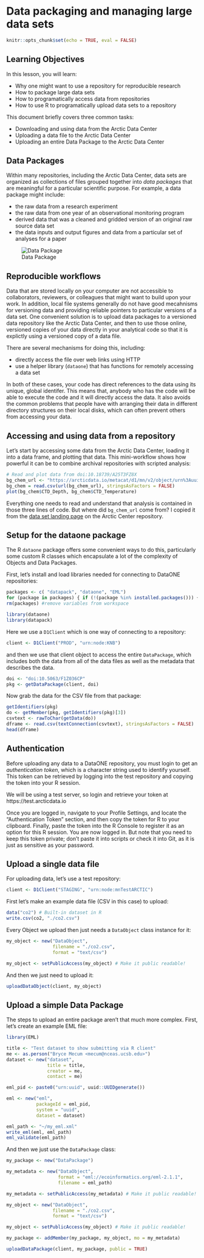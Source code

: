 # Data packaging and managing large data sets

```r
knitr::opts_chunk$set(echo = TRUE, eval = FALSE)
```

## Learning Objectives

In this lesson, you will learn:

- Why one might want to use a repository for reproducible research
- How to package large data sets
- How to programatically access data from repositories
- How to use R to programatically upload data sets to a repository

This document briefly covers three common tasks:

- Downloading and using data from the Arctic Data Center
- Uploading a data file to the Arctic Data Center
- Uploading an entire Data Package to the Arctic Data Center

## Data Packages

Within many repositories, including the Arctic Data Center, data sets are organized
as collections of files grouped together into *data packages* that are meaningful for
a particular scientific purpose.  For example, a data package might include:

- the raw data from a research experiment
- the raw data from one year of an observational monitoring program
- derived data that was a cleaned and gridded version of an original raw source data set
- the data inputs and output figures and data from a particular set of analyses for a paper

![Data Package](images/data-package.png)

## Reproducible workflows

Data that are stored locally on your computer are not accessible to collaborators, 
reviewers, or colleagues that might want to build upon your work.  In addition, local
file systems generally do not have good mecahnisms for versioning data and providing
reliable pointers to particular versions of a data set.  One convenient solution
is to upload data packages to a versioned data repository like the Arctic Data Center,
and then to use those online, versioned copies of your data directly in your 
analytical code so that it is explictly using a versioned copy of a data file.

There are several mechanisms for doing this, including:

- directly access the file over web links using HTTP
- use a helper library (`dataone`) that has functions for remotely accessing a data set

In both of these cases, your code has direct references to the data using its unique, 
global identifer.  This means that, anybody who has the code will be able to execute
the code and it will directly access the data.  It also avoids the common problems
that people have with arranging their data in different directory structures on their
local disks, which can often prevent others from accessing your data.

## Accessing and using data from a repository

Let's start by accessing some data from the Arctic Data Center, loading it into 
a data frame, and plotting that data.  This mini-workflow shows how powerful 
it can be to combine archival repositories with scripted analysis:

```r
# Read and plot data from doi:10.18739/A25T3FZ8X
bg_chem_url <- "https://arcticdata.io/metacat/d1/mn/v2/object/urn%3Auuid%3A35ad7624-b159-4e29-a700-0c0770419941"
bg_chem = read.csv(url(bg_chem_url), stringsAsFactors = FALSE)
plot(bg_chem$CTD_Depth, bg_chem$CTD_Temperature)
```

Everything one needs to read and understand that analysis is contained in those three lines of code. 
But where did `bg_chem_url` come from?  I copied it from the [data set landing page](https://doi.org/doi:10.18739/A25T3FZ8X) on
the Arctic Center repository.

## Setup for the dataone package

The R `dataone` package offers some convenient ways to do this, particularly some custom R classes which encapsulate a lot of the complexity of Objects and Data Packages.

First, let's install and load libraries needed for connecting to DataONE repositories:

```r
packages <- c( "datapack", "dataone", "EML")
for (package in packages) { if (!(package %in% installed.packages())) { install.packages(package) } }
rm(packages) #remove variables from workspace
```

```r
library(dataone)
library(datapack)
```

Here we use a `D1Client` which is one way of connecting to a repository:

```r
client <- D1Client("PROD", "urn:node:KNB")
```

and then we use that client object to access the entire `DataPackage`, which includes
both the data from all of the data files as well as the metadata that describes
the data.

```r
doi <- "doi:10.5063/F1Z036CP"
pkg <- getDataPackage(client, doi)
```

Now grab the data for the CSV file from that package:

```r
getIdentifiers(pkg)
do <- getMember(pkg, getIdentifiers(pkg)[3])
csvtext <- rawToChar(getData(do))
dframe <- read.csv(textConnection(csvtext), stringsAsFactors = FALSE)
head(dframe)
```

## Authentication
Before uploading any data to a DataONE repository, you must login to get an *authentication token*, which is a character string used to identify yourself. This token can be retrieved by logging into the test repository and copying the token into your R session.

We will be using a test server, so login and retrieve your token at https://test.arcticdata.io

Once you are logged in, navigate to your Profile Settings, and locate the "Authentication Token" section, and then copy the token for R to your clipboard. Finally, paste the token into the R Console to register it as an option for this R session.  You are now logged in.  But note that you need to keep this token private; don't paste it into scripts or check it into Git, as it is just as sensitive as your password.


## Upload a single data file

For uploading data, let's use a test repository:
```r
client <- D1Client("STAGING", "urn:node:mnTestARCTIC")
```

First let's make an example data file (CSV in this case) to upload:

```r
data("co2") # Built-in dataset in R
write.csv(co2, "./co2.csv")
```

Every Object we upload then just needs a `DataObject` class instance for it:

```r
my_object <- new("DataObject", 
                 filename = "./co2.csv",
                 format = "text/csv")

my_object <- setPublicAccess(my_object) # Make it public readable!
```

And then we just need to upload it:

```r
uploadDataObject(client, my_object)
```

## Upload a simple Data Package

The steps to upload an entire package aren't that much more complex.
First, let's create an example EML file:

```r
library(EML)

title <- "Test dataset to show submitting via R client"
me <- as.person("Bryce Mecum <mecum@nceas.ucsb.edu>")
dataset <- new("dataset",
               title = title,
               creator = me,
               contact = me)

eml_pid <- paste0("urn:uuid", uuid::UUIDgenerate())

eml <- new("eml",
           packageId = eml_pid,
           system = "uuid",
           dataset = dataset)

eml_path <- "~/my_eml.xml"
write_eml(eml, eml_path)
eml_validate(eml_path)
```

And then we just use the `DataPackage` class:

```r
my_package <- new("DataPackage")

my_metadata <- new("DataObject", 
                   format = "eml://ecoinformatics.org/eml-2.1.1", 
                   filename = eml_path)

my_metadata <- setPublicAccess(my_metadata) # Make it public readable!

my_object <- new("DataObject", 
                 filename = "./co2.csv",
                 format = "text/csv")

my_object <- setPublicAccess(my_object) # Make it public readable!

my_package <- addMember(my_package, my_object, mo = my_metadata)
```

```r
uploadDataPackage(client, my_package, public = TRUE)
```

